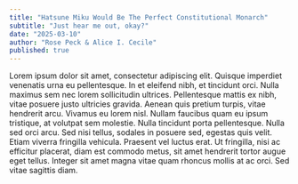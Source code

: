 ```yaml
---
title: "Hatsune Miku Would Be The Perfect Constitutional Monarch"
subtitle: "Just hear me out, okay?"
date: "2025-03-10"
author: "Rose Peck & Alice I. Cecile"
published: true
---
```


Lorem ipsum dolor sit amet, consectetur adipiscing elit. Quisque imperdiet venenatis urna eu pellentesque. In et eleifend nibh, et tincidunt orci. Nulla maximus sem nec lorem sollicitudin ultrices. Pellentesque mattis ex nibh, vitae posuere justo ultricies gravida. Aenean quis pretium turpis, vitae hendrerit arcu. Vivamus eu lorem nisl. Nullam faucibus quam eu ipsum tristique, at volutpat sem molestie. Nulla tincidunt porta pellentesque. Nulla sed orci arcu. Sed nisi tellus, sodales in posuere sed, egestas quis velit. Etiam viverra fringilla vehicula. Praesent vel luctus erat. Ut fringilla, nisi ac efficitur placerat, diam est commodo metus, sit amet hendrerit tortor augue eget tellus. Integer sit amet magna vitae quam rhoncus mollis at ac orci. Sed vitae sagittis diam.